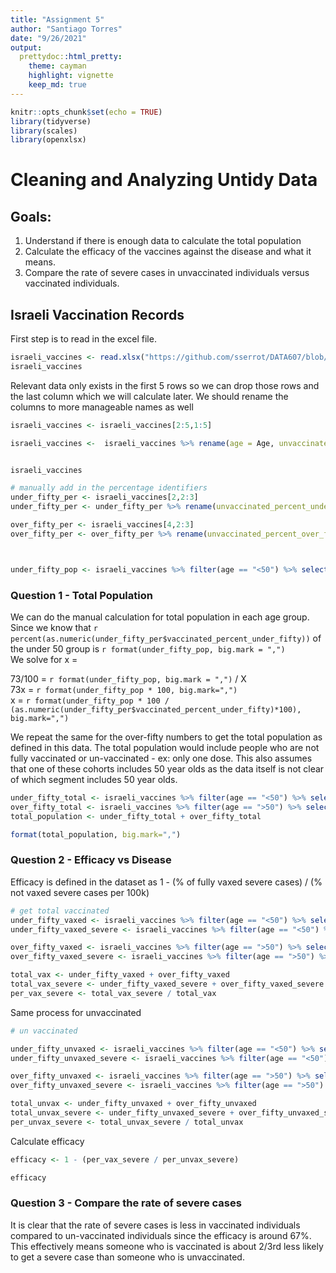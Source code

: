 ```yaml
---
title: "Assignment 5"
author: "Santiago Torres"
date: "9/26/2021"
output:
  prettydoc::html_pretty:
    theme: cayman
    highlight: vignette
    keep_md: true
---
```


```r
knitr::opts_chunk$set(echo = TRUE)
library(tidyverse)
library(scales)
library(openxlsx)
```

# Cleaning and Analyzing Untidy Data

## Goals:

1. Understand if there is enough data to calculate the total population
2. Calculate the efficacy of the vaccines against the disease and what it means.
3. Compare the rate of severe cases in unvaccinated individuals versus vaccinated individuals.


## Israeli Vaccination Records

First step is to read in the excel file.

```r
israeli_vaccines <- read.xlsx("https://github.com/sserrot/DATA607/blob/main/Homework/Assignment_5/israeli_vaccination_data_analysis_start.xlsx?raw=true")
israeli_vaccines
```
Relevant data only exists in the first 5 rows so we can drop those rows and the last column which we will calculate later.
We should rename the columns to more manageable names as well

```r

israeli_vaccines <- israeli_vaccines[2:5,1:5]

israeli_vaccines <-  israeli_vaccines %>% rename(age = Age, unvaccinated = `Population.%`, vaccinated = `X3`, severe_unvaccinated = Severe.Cases, severe_vaccinated = X5 )


israeli_vaccines

# manually add in the percentage identifiers
under_fifty_per <- israeli_vaccines[2,2:3]
under_fifty_per <- under_fifty_per %>% rename(unvaccinated_percent_under_fifty = unvaccinated, vaccinated_percent_under_fifty= vaccinated)

over_fifty_per <- israeli_vaccines[4,2:3]
over_fifty_per <- over_fifty_per %>% rename(unvaccinated_percent_over_fifty = unvaccinated, vaccinated_percent_over_fifty = vaccinated)



under_fifty_pop <- israeli_vaccines %>% filter(age == "<50") %>% select(vaccinated) %>% as.numeric()

```


### Question 1 - Total Population

We can do the manual calculation for total population in each age group. 
Since we know that `r percent(as.numeric(under_fifty_per$vaccinated_percent_under_fifty))` of the under 50 group is `r format(under_fifty_pop, big.mark = ",")`  
We solve for x =

73/100 = `r format(under_fifty_pop, big.mark = ",")` / X  
73x = `r format(under_fifty_pop * 100, big.mark=",")`  
x  = `r format(under_fifty_pop * 100 / (as.numeric(under_fifty_per$vaccinated_percent_under_fifty)*100), big.mark=",")`  

We repeat the same for the over-fifty numbers to get the total population as defined in this data. The total population would include people who are not fully vaccinated or un-vaccinated - ex: only one dose.
This also assumes that one of these cohorts includes 50 year olds as the data itself is not clear of which segment includes 50 year olds.

```r
under_fifty_total <- israeli_vaccines %>% filter(age == "<50") %>% select(vaccinated) %>% as.numeric() * 100 / 73
over_fifty_total <- israeli_vaccines %>% filter(age == ">50") %>% select(vaccinated) %>% as.numeric() * 100 / 90.4
total_population <- under_fifty_total + over_fifty_total

format(total_population, big.mark=",")
```

### Question 2 - Efficacy vs Disease

Efficacy is defined in the dataset as 1 - (% of fully vaxed severe cases) / (% not vaxed severe cases per 100k)

```r
# get total vaccinated
under_fifty_vaxed <- israeli_vaccines %>% filter(age == "<50") %>% select(vaccinated) %>% as.numeric()
under_fifty_vaxed_severe <- israeli_vaccines %>% filter(age == "<50") %>% select(severe_vaccinated) %>% as.numeric()

over_fifty_vaxed <- israeli_vaccines %>% filter(age == ">50") %>% select(vaccinated) %>% as.numeric()
over_fifty_vaxed_severe <- israeli_vaccines %>% filter(age == ">50") %>% select(severe_vaccinated) %>% as.numeric()

total_vax <- under_fifty_vaxed + over_fifty_vaxed
total_vax_severe <- under_fifty_vaxed_severe + over_fifty_vaxed_severe
per_vax_severe <- total_vax_severe / total_vax
```

Same process for unvaccinated

```r
# un vaccinated

under_fifty_unvaxed <- israeli_vaccines %>% filter(age == "<50") %>% select(unvaccinated) %>% as.numeric()
under_fifty_unvaxed_severe <- israeli_vaccines %>% filter(age == "<50") %>% select(severe_unvaccinated) %>% as.numeric()

over_fifty_unvaxed <- israeli_vaccines %>% filter(age == ">50") %>% select(unvaccinated) %>% as.numeric()
over_fifty_unvaxed_severe <- israeli_vaccines %>% filter(age == ">50") %>% select(severe_unvaccinated) %>% as.numeric()

total_unvax <- under_fifty_unvaxed + over_fifty_unvaxed
total_unvax_severe <- under_fifty_unvaxed_severe + over_fifty_unvaxed_severe
per_unvax_severe <- total_unvax_severe / total_unvax
```

Calculate efficacy

```r

efficacy <- 1 - (per_vax_severe / per_unvax_severe)

efficacy
```

### Question 3 - Compare the rate of severe cases

It is clear that the rate of severe cases is less in vaccinated individuals compared to un-vaccinated individuals since the efficacy is around 67%. This effectively means someone who is vaccinated is about 2/3rd less likely to get a severe case than someone who is unvaccinated.